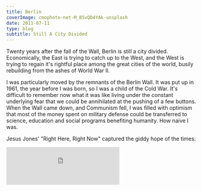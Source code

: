 ---
title: Berlin
coverImage: cmophoto-net-M_B5vQD4YAk-unsplash
date: 2011-07-11
type: blog
subtitle: Still A City Divided
---

Twenty years after the fall of the Wall, Berlin is still a city divided. Economically, the East is trying to catch up to the West, and the West is trying to regain it's rightful place among the great cities of the world, busily rebuilding from the ashes of World War II.

<Berlin2011SlideShow />

I was particularly moved by the remnants of the Berlin Wall. It was put up in 1961, the year before I was born, so I was a child of the Cold War. It's difficult to remember now what it was like living under the constant underlying fear that we could be annihilated at the pushing of a few buttons.
When the Wall came down, and Communism fell, I was filled with optimism that most of the money spent on military defense could be transferred to science, education and social programs benefiting humanity. How naive I was.

Jesus Jones' "Right Here, Right Now" captured the giddy hope of the times:

<iframe src="https://open.spotify.com/embed/track/3fcGGP62sllcNEhuFJVYeC" width="300" height="100" frameborder="0" allowtransparency="true" allow="encrypted-media"></iframe>

<BerlinWall2011SlideShow />
